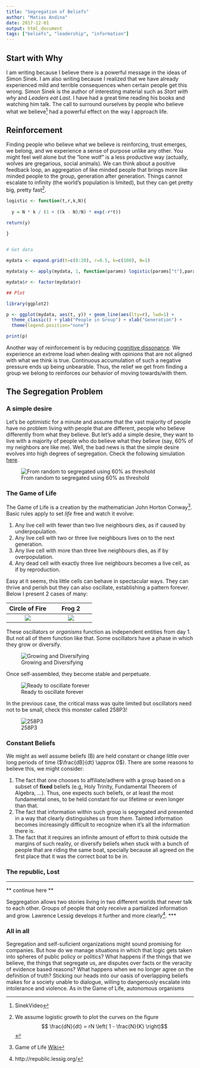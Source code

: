 ```yaml
---
title: "Segregation of Beliefs"
author: "Matias Andina"
date: 2017-12-01
output: html_document
tags: ["beliefs", "leadership", "information"]
---
```


## Start with Why

I am writing because I believe there is a powerful message in the ideas of Simon Sinek. I am also writing because I realized that we have already experienced mild and terrible consequences when certain people get this wrong. Simon Sinek is the author of interesting material such as *Start with why* and *Leaders eat Last*. I have had a great time reading his books and watching him talk. The call to surround ourselves by people who believe what we believe^[SinekVideo] had a powerful effect on the way I approach life. 

## Reinforcement

Finding people who believe what we believe is reinforcing, trust emerges, we belong, and we experience a sense of purpose unlike any other. You might feel well alone but the "lone wolf" is a less productive way (actually, wolves are gregarious, social animals). We can think about a positive feedback loop, an aggregation of like minded people that brings more like minded people to the group, generation after generation. Things cannot escalate to infinity (the world's population is limited), but they can get pretty big, pretty fast[^logistic].


```r

logistic <- function(t,r,k,N){
  
  y = N * k / (1 + ((k - N)/N) * exp(-r*t))

return(y)  
    
}


# Get data

mydata <- expand.grid(t=c(0:20), r=0.5, k=c(100), N=1)

mydata$y <- apply(mydata, 1, function(params) logistic(params["t"],params["r"],params["k"],params["N"]))

mydata$r <- factor(mydata$r)

## Plot 

library(ggplot2)

p <- ggplot(mydata, aes(t, y)) + geom_line(aes(lty=r), lwd=1) +
  theme_classic() + ylab("People in Group") + xlab("Generation") + 
  theme(legend.position="none")

print(p)

```




Another way of reinforcement is by reducing [cognitive dissonance](https://en.wikipedia.org/wiki/Cognitive_dissonance). We experience an extreme load when dealing with opinions that are not aligned with what we think is true. Continuous accumulation of such a negative pressure ends up being unbearable. Thus, the relief we get from finding a group we belong to reinforces our behavior of moving towards/with them. 


## The Segregation Problem

### A simple desire

Let's be optimistic for a minute and assume that the vast majority of people have no problem living with people that are different, people who believe differently from what they believe. But let's add a simple desire, they want to live with a majority of people who do believe what they believe (say, 60% of my neighbors are like me). Well, the bad news is that the simple desire evolves into high degrees of segregation. Check the following simulation [here](http://ncase.me/polygons/).

![From random to segregated using 60% as threshold](/img/segregated.JPG)

### The Game of Life

The Game of Life is a creation by the mathematician John Horton Conway[^GameWiki]. Basic rules apply to set *life* free and watch it evolve:

1. Any live cell with fewer than two live neighbours dies, as if caused by underpopulation.
1. Any live cell with two or three live neighbours lives on to the next generation.
1. Any live cell with more than three live neighbours dies, as if by overpopulation.
1. Any dead cell with exactly three live neighbours becomes a live cell, as if by reproduction.

Easy at it seems, this little cells can behave in spectacular ways. They can thrive and perish but they can also oscillate, establishing a pattern forever. Below I present 2 cases of many: 


Circle of Fire             |   Frog 2
:-------------------------:|:-------------------------:
![](http://www.conwaylife.com/w/images/5/50/Circleoffire.gif)  |  ![](http://www.conwaylife.com/w/images/a/ad/Frogii.gif)


These oscillators or *organisms* function as independent entities from day 1. But not all of them function like that. Some oscillators have a phase in which they grow or diversify. 

![Growing and Diversifying](/img/gol/gol_stage0to5.png)

Once self-assembled, they become stable and perpetuate. 

![Ready to oscillate forever](/img/gol/gol_stage6to7.png)

In the previous case, the critical mass was quite limited but oscillators need not to be small, check this monster called 258P3!  

![258P3](http://www.conwaylife.com/w/images/9/97/258p3.gif)



### Constant Beliefs

We might as well assume beliefs (B) are held constant or change little over long periods of time ($\frac{dB}{dt} \approx 0$). There are some reasons to believe this, we might consider:

1. The fact that one chooses to affiliate/adhere with a group based on a subset of **fixed** beliefs (e.g, Holy Trinity, Fundamental Theorem of Algebra, ...). Thus, one expects such beliefs, or at least the most fundamental ones, to be held constant for our lifetime or even longer than that.
1. The fact that information within such group is segregated and presented in a way that clearly distinguishes *us* from *them*. Tainted information becomes increasingly difficult to recognize when it's all the information there is. 
1. The fact that it requires an infinite amount of effort to think outside the margins of such reality, or diversify beliefs when stuck with a bunch of people that are riding the same boat, specially because all agreed on the first place that it was the correct boat to be in. 

### The republic, Lost

***
** continue here **

Seggregation allows two stories living in two different worlds that never talk to each other. Groups of people that only receive a partialized information and grow. Lawrence Lessig develops it further and more clearly[^RepublicLost].
***

### All in all

Segregation and self-suficient organizations might sound promising for companies. But how do we manage situations in which that logic gets taken into spheres of public policy or politics? What happens if the things that we believe, the things that segregate us, are disputes over facts or the veracity of evidence based reasons? What happens when we no longer agree on the definition of truth? Sticking our heads into our oasis of overlapping beliefs makes for a society unable to dialogue, willing to dangerously escalate into intolerance and violence. As in the Game of Life, autonomous organisms      





[^logistic]: We assume logistic growth to plot the curves on the figure $$ \frac{dN}{dt} = rN \left( 1 - \frac{N}{K} \right)$$
[^GameWiki]: Game of Life [Wiki](https://en.wikipedia.org/wiki/Conway%27s_Game_of_Life)
[^FindSimon]: You can find Simon everywhere ([Twitter](https://twitter.com/simonsinek)). My first encounter was [TED](https://www.ted.com/talks/simon_sinek_how_great_leaders_inspire_action).   
[^SinekVideo]: [Outstanding performance by Simon Sinek.](https://www.youtube.com/watch?v=llKvV8_T95M)
[^RepublicLost]: http://republic.lessig.org/
